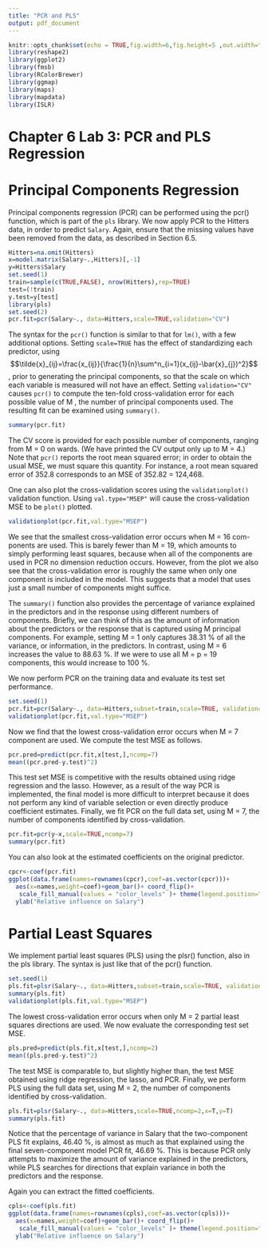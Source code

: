 ```yaml
---
title: "PCR and PLS"
output: pdf_document
---
```


```r
knitr::opts_chunk$set(echo = TRUE,fig.width=6,fig.height=5 ,out.width="0.7\\linewidth",fig.align = "center")
library(reshape2)
library(ggplot2)
library(fmsb)
library(RColorBrewer)
library(ggmap)
library(maps)
library(mapdata)
library(ISLR)
```
# Chapter 6 Lab 3: PCR and PLS Regression

# Principal Components Regression

Principal components regression (PCR) can be performed using the pcr() function, which is part of the `pls` library. We now apply PCR to the Hitters data, in order to predict `Salary`. Again, ensure that the missing values have been removed from the data, as described in Section 6.5.

```r
Hitters=na.omit(Hitters)
x=model.matrix(Salary~.,Hitters)[,-1]
y=Hitters$Salary
set.seed(1)
train=sample(c(TRUE,FALSE), nrow(Hitters),rep=TRUE)
test=(!train)
y.test=y[test]
library(pls)
set.seed(2)
pcr.fit=pcr(Salary~., data=Hitters,scale=TRUE,validation="CV")
```

The syntax for the `pcr()` function is similar to that for `lm()`, with a few additional options. Setting `scale=TRUE` has the effect of standardizing each predictor, using $$\tilde{x}_{ij}=\frac{x_{ij}}{\frac{1}{n}\sum^n_{i=1}(x_{ij}-\bar{x}_{j})^2}$$, prior to generating the principal components, so that the scale on which each variable is measured will not have an effect. Setting `validation="CV"` causes `pcr()` to compute the ten-fold cross-validation error for each possible value of M , the number of principal components used. The resulting fit can be examined using `summary()`.

```r
summary(pcr.fit)
```

The CV score is provided for each possible number of components, ranging from M = 0 on wards. (We have printed the CV output only up to M = 4.) Note that `pcr()` reports the root mean squared error; in order to obtain the usual MSE, we must square this quantity. For instance, a root mean squared error of 352.8 corresponds to an MSE of 352.82 = 124,468.

One can also plot the cross-validation scores using the `validationplot()` validation function. Using `val.type="MSEP"` will cause the cross-validation MSE to be `plot()` plotted.

```r
validationplot(pcr.fit,val.type="MSEP")
```
We see that the smallest cross-validation error occurs when M = 16 com- ponents are used. This is barely fewer than M = 19, which amounts to simply performing least squares, because when all of the components are used in PCR no dimension reduction occurs. However, from the plot we also see that the cross-validation error is roughly the same when only one component is included in the model. This suggests that a model that uses just a small number of components might suffice.

The `summary()` function also provides the percentage of variance explained in the predictors and in the response using different numbers of components. Briefly, we can think of this as the amount of information about the predictors or the response that is captured using M principal components. For example, setting M = 1 only captures 38.31 % of all the variance, or information, in the predictors. In contrast, using M = 6 increases the value to 88.63 %. If we were to use all M = p = 19 components, this would increase to 100 %.

We now perform PCR on the training data and evaluate its test set performance.
```r
set.seed(1)
pcr.fit=pcr(Salary~., data=Hitters,subset=train,scale=TRUE, validation="CV")
validationplot(pcr.fit,val.type="MSEP")

```
Now we find that the lowest cross-validation error occurs when M = 7 component are used. We compute the test MSE as follows.
```r

pcr.pred=predict(pcr.fit,x[test,],ncomp=7)
mean((pcr.pred-y.test)^2)

```
This test set MSE is competitive with the results obtained using ridge regression and the lasso. However, as a result of the way PCR is implemented, the final model is more difficult to interpret because it does not perform any kind of variable selection or even directly produce coefficient estimates.
Finally, we fit PCR on the full data set, using M = 7, the number of components identified by cross-validation.

```r
pcr.fit=pcr(y~x,scale=TRUE,ncomp=7)
summary(pcr.fit)
```

You can also look at the estimated coefficients on the original predictor.
```r
cpcr<-coef(pcr.fit)
ggplot(data.frame(names=rownames(cpcr),coef=as.vector(cpcr)))+
  aes(x=names,weight=coef)+geom_bar()+ coord_flip()+
   scale_fill_manual(values = "color_levels" )+ theme(legend.position="none")+
  ylab("Relative influence on Salary")
```
# Partial Least Squares

We implement partial least squares (PLS) using the plsr() function, also in the pls library. The syntax is just like that of the pcr() function.
```r
set.seed(1)
pls.fit=plsr(Salary~., data=Hitters,subset=train,scale=TRUE, validation="CV")
summary(pls.fit)
validationplot(pls.fit,val.type="MSEP")
```
The lowest cross-validation error occurs when only M = 2 partial least squares directions are used. We now evaluate the corresponding test set MSE.
```r
pls.pred=predict(pls.fit,x[test,],ncomp=2)
mean((pls.pred-y.test)^2)
```
The test MSE is comparable to, but slightly higher than, the test MSE obtained using ridge regression, the lasso, and PCR.
Finally, we perform PLS using the full data set, using M = 2, the number of components identified by cross-validation.
```r
pls.fit=plsr(Salary~., data=Hitters,scale=TRUE,ncomp=2,x=T,y=T)
summary(pls.fit)
```
Notice that the percentage of variance in Salary that the two-component PLS fit explains, 46.40 %, is almost as much as that explained using the final seven-component model PCR fit, 46.69 %. This is because PCR only attempts to maximize the amount of variance explained in the predictors, while PLS searches for directions that explain variance in both the predictors and the response.

Again you can extract the fitted coefficients.
```r
cpls<-coef(pls.fit)
ggplot(data.frame(names=rownames(cpls),coef=as.vector(cpls)))+
  aes(x=names,weight=coef)+geom_bar()+ coord_flip()+
   scale_fill_manual(values = "color_levels" )+ theme(legend.position="none")+
  ylab("Relative influence on Salary")
```